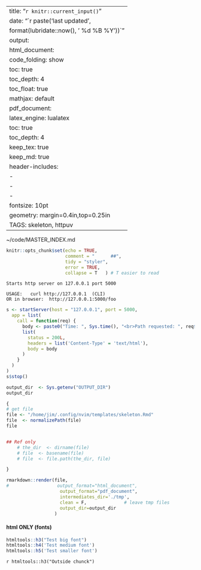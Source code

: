 
---
title: "`r knitr::current_input()`"
date: "`r paste('last updated', 
    format(lubridate::now(), ' %d %B %Y'))`"
output:   
  html_document:  
        code_folding: show
        toc: true 
        toc_depth: 4
        toc_float: true
        mathjax: default
  pdf_document:   
    latex_engine: lualatex  
    toc: true
    toc_depth:  4   
    keep_tex:  true
    keep_md:   true
  header-includes:  
    -  \usepackage{helvet}  
    -  \renewcommand{\familydefault}{\sfdefault}  
    -  \usepackage{ulem}
fontsize: 10pt   
geometry: margin=0.4in,top=0.25in   
TAGS:  skeleton, httpuv
---
~/code/MASTER_INDEX.md

```r
knitr::opts_chunk$set(echo = TRUE,
                      comment = "      ##",
                      tidy = "styler",
                      error = TRUE,
                      collapse = T   ) # T easier to read
```

```
Starts http server on 127.0.0.1 port 5000

USAGE:   curl http://127.0.0.1  (CLI)
OR in browser:  http://127.0.0.1:5000/foo
```

```r
s <- startServer(host = "127.0.0.1", port = 5000,
  app = list(
    call = function(req) {
      body <- paste0("Time: ", Sys.time(), "<br>Path requested: ", req$PATH_INFO)
      list(
        status = 200L,
        headers = list('Content-Type' = 'text/html'),
        body = body
      )
    }
  )
)
s$stop()
```



```r
output_dir  <- Sys.getenv("OUTPUT_DIR")
output_dir

{
# get file
file <- "/home/jim/.config/nvim/templates/skeleton.Rmd"
file  <- normalizePath(file)
file


## Ref only
    # the_dir  <- dirname(file)
    # file  <- basename(file)
    # file  <- file.path(the_dir, file)

}

rmarkdown::render(file,
#                  output_format="html_document",
                    output_format="pdf_document",
                    intermediates_dir='./tmp',
                    clean = F,              # leave tmp files
                    output_dir=output_dir
                  )
```

#### html ONLY (fonts)
```r
htmltools::h3("Test big font")
htmltools::h4('Test medium font')
htmltools::h5('Test smaller font')
```
`r htmltools::h3("Outside chunck")`
